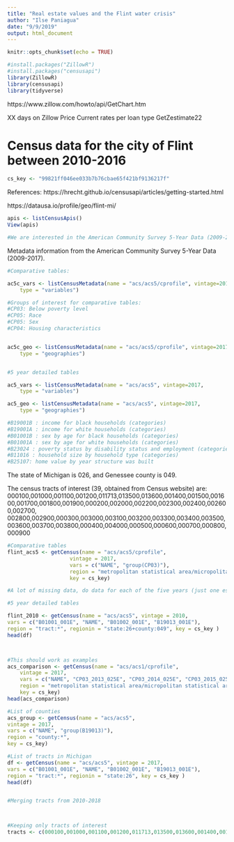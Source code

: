 ```yaml
---
title: "Real estate values and the Flint water crisis"
author: "Ilse Paniagua"
date: "9/9/2019"
output: html_document
---
```


```r
knitr::opts_chunk$set(echo = TRUE)
```

```r
#install.packages("ZillowR")
#install.packages("censusapi")
library(ZillowR)
library(censusapi)
library(tidyverse)
```

https://www.zillow.com/howto/api/GetChart.htm

XX days on Zillow
Price
Current rates per loan type
GetZestimate22

# Census data for the city of Flint between 2010-2016

```r
cs_key <- "99821ff046ee033b7b76cbae65f421bf9136217f"
```

References:
https://hrecht.github.io/censusapi/articles/getting-started.html

https://datausa.io/profile/geo/flint-mi/

```r

apis <- listCensusApis()
View(apis)

#We are interested in the American Community Survey 5-Year Data (2009-2017), name= acs/acs5

```

Metadata information from the American Community Survey 5-Year Data (2009-2017).

```r

#Comparative tables:

ac5c_vars <- listCensusMetadata(name = "acs/acs5/cprofile", vintage=2017,
    type = "variables")

#Groups of interest for comparative tables:
#CP03: Below poverty level
#CP05: Race
#CP05: Sex
#CP04: Housing characteristics


ac5c_geo <- listCensusMetadata(name = "acs/acs5/cprofile", vintage=2017,
    type = "geographies")


#5 year detailed tables

ac5_vars <- listCensusMetadata(name = "acs/acs5", vintage=2017,
    type = "variables")

ac5_geo <- listCensusMetadata(name = "acs/acs5", vintage=2017,
    type = "geographies")

#B19001B : income for black households (categories)
#B19001A : income for white households (categories)
#B01001B : sex by age for black households (categories)
#B01001A : sex by age for white households (categories)
#B23024 : poverty status by disability status and employment (categories)
#B11016 : household size by household type (categories)
#B25107: home value by year structure was built

```

The state of Michigan is 026, and Genessee county is 049.

The census tracts of interest (39, obtained from Census website) are: 000100,001000,001100,001200,011713,013500,013600,001400,001500,001600,001700,001800,001900,000200,002000,002200,002300,002400,002600,002700, 002800,002900,000300,003000,003100,003200,003300,003400,003500,003600,003700,003800,000400,004000,000500,000600,000700,000800,000900

```r

#Comparative tables
flint_acs5 <- getCensus(name = "acs/acs5/cprofile",
                    vintage = 2017, 
                    vars = c("NAME", "group(CP03)"), 
                    region = "metropolitan statistical area/micropolitan statistical area: 22420",
                    key = cs_key)

#A lot of missing data, do data for each of the five years (just one estimate). The geographic level is inadquate (data only available for the city of Flint in aggregate.)

#5 year detailed tables

flint_2010 <- getCensus(name = "acs/acs5", vintage = 2010,
vars = c("B01001_001E", "NAME", "B01002_001E", "B19013_001E"),
region = "tract:*", regionin = "state:26+county:049", key = cs_key )
head(df)



#This should work as examples
acs_comparison <- getCensus(name = "acs/acs1/cprofile",
    vintage = 2017, 
    vars = c("NAME", "CP03_2013_025E", "CP03_2014_025E", "CP03_2015_025E", "CP03_2016_025E", "CP03_2017_025E"), 
    region = "metropolitan statistical area/micropolitan statistical area:*",
    key = cs_key)
head(acs_comparison)

#List of counties
acs_group <- getCensus(name = "acs/acs5",
vintage = 2017,
vars = c("NAME", "group(B19013)"),
region = "county:*",
key = cs_key)

#List of tracts in Michigan 
df <- getCensus(name = "acs/acs5", vintage = 2017,
vars = c("B01001_001E", "NAME", "B01002_001E", "B19013_001E"),
region = "tract:*", regionin = "state:26", key = cs_key )
head(df)



```

```r
#Merging tracts from 2010-2018



#Keeping only tracts of interest
tracts <- c(000100,001000,001100,001200,011713,013500,013600,001400,001500,001600,001700,001800,001900,000200,002000,002200,002300,002400,002600,002700, 002800,002900,000300,003000,003100,003200,003300,003400,003500,003600,003700,003800,000400,004000,000500,000600,000700,000800,000900)
```

